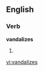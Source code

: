 
==English==

===Verb===
'''vandalizes'''

# {{third-person singular of|[[vandalize]]}}

[[vi:vandalizes]]